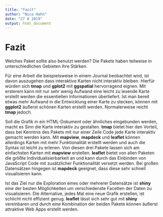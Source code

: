 ```yaml
---
title: "fazit"
author: "Nico Hahn"
date: "27 8 2019"
output: html_document
---
```


# Fazit
Welches Paket sollte also benutzt werden? Die Pakete haben teilweise in unterschiedlichen Gebieten ihre Stärken.

Für eine Arbeit die beispielsweise in einem Journal beobachtet wird, ist davon auszugehen dass interaktive Karten nicht interaktiv bleiben. Hierfür würden sich **tmap** und **gplot2** mit **ggspatial** hervorragend eignen. Mit ersterem kann mit nur sehr wenig Aufwand eine leicht zu lesende Karte erstellt werden die essentiellen Informationen überliefert. Ist man bereit etwas mehr Aufwand in die Entwicklung einer Karte zu stecken, können mit **ggplot2** äußerst schönen Karten erstellt werden. Normalerweise reicht **tmap** jedoch.

Soll die Grafik in ein HTML-Dokument oder ähnliches eingebunden werden, macht es Sinn die Karte interaktiv zu gestalten. **tmap** bietet hier den Vorteil, dass bei Kenntnis des Pakets mit nur einer Zeile Code jede Karte interaktiv gemacht werden kann. Mit **mapview**, **mapdeck** und **leaflet** können allerdings Karten mit mehr Funktionalität erstellt werden und auch die Syntax ist leicht zu erlenen. Von diesen drei Pakete lassen sich am einfachsten Karten mit **mapview** erstellen. **leaflet** bietet von allen Paketen die größte Individualisierbarkeit an und kann durch das Einbinden von JavaScript Code mit zusätzlicher Funktionalität versetzt werden. Bei großen Datensätzen hingegen ist **mapdeck** geeignet, dass diese sehr schnell visualisieren kann.

Ist das Ziel nur die Exploration eines oder mehrerer Datensätze ist **shiny** eine der besten Möglichkeiten um verschiedenste Facetten der Daten zu visualisieren. Die Alternative, jedes Mal eine neue Grafik erstellen, ist schlicht nicht effizient genug. **leaflet** lässt sich sehr gut mit **shiny** vereinbaren und durch eine Kombination der beiden Pakete können äußerst attraktive Web Apps erstellt werden.